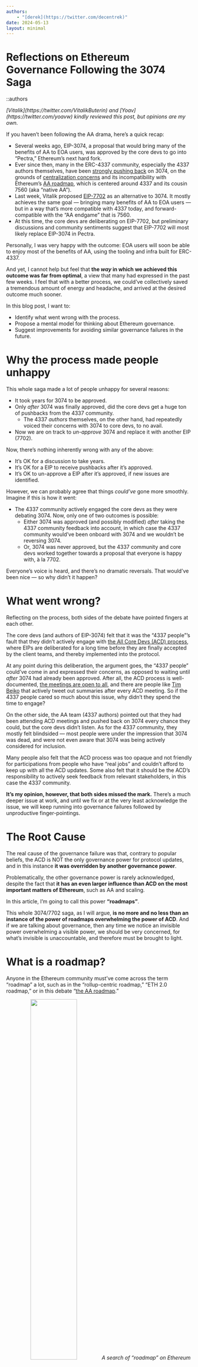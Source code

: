 ```yaml
---
authors:
    - "[derek](https://twitter.com/decentrek)"
date: 2024-05-13
layout: minimal
---
```


# Reflections on Ethereum Governance Following the 3074 Saga

::authors

<i>
[Vitalik](https://twitter.com/VitalikButerin) and [Yoav](https://twitter.com/yoavw) kindly reviewed this post, but opinions are my own.
</i>

<br/>

If you haven’t been following the AA drama, here’s a quick recap:

- Several weeks ago, EIP-3074, a proposal that would bring many of the benefits of AA to EOA users, was approved by the core devs to go into “Pectra,” Ethereum’s next hard fork.
- Ever since then, many in the ERC-4337 community, especially the 4337 authors themselves, have been [strongly pushing back](https://docs.zerodev.app/blog/4337-and-3074-disagreements) on 3074, on the grounds of [centralization concerns](https://notes.ethereum.org/@yoav/3074-implications) and its incompatibility with Ethereum’s [AA roadmap](https://notes.ethereum.org/@yoav/AA-roadmap-May-2024), which is centered around 4337 and its cousin 7560 (aka “native AA”).
- Last week, Vitalik proposed [EIP-7702](https://github.com/ethereum/EIPs/blob/master/EIPS/eip-7702.md) as an alternative to 3074.  It mostly achieves the same goal — bringing many benefits of AA to EOA users — but in a way that’s more compatible with 4337 today, and forward-compatible with the “AA endgame” that is 7560.
- At this time, the core devs are deliberating on EIP-7702, but preliminary discussions and community sentiments suggest that EIP-7702 will most likely replace EIP-3074 in Pectra.

Personally, I was very happy with the outcome: EOA users will soon be able to enjoy most of the benefits of AA, using the tooling and infra built for ERC-4337.

And yet, I cannot help but feel that **the *way* in which we achieved this outcome was far from optimal**, a view that many had expressed in the past few weeks.  I feel that with a better process, we could’ve collectively saved a tremendous amount of energy and headache, and arrived at the desired outcome much sooner.

In this blog post, I want to:

- Identify what went wrong with the process.
- Propose a mental model for thinking about Ethereum governance.
- Suggest improvements for avoiding similar governance failures in the future.

# Why the process made people unhappy

This whole saga made a lot of people unhappy for several reasons:

- It took years for 3074 to be approved.
- Only *after* 3074 was finally approved, did the core devs get a huge ton of pushbacks from the 4337 community.
  - The 4337 *authors* themselves, on the other hand, had repeatedly voiced their concerns with 3074 to core devs, to no avail.
- Now we are on track to *un-approve* 3074 and replace it with another EIP (7702).

Now, there’s nothing inherently wrong with any of the above:

- It’s OK for a discussion to take years.
- It’s OK for a EIP to receive pushbacks after it’s approved.
- It’s OK to un-approve a EIP after it’s approved, if new issues are identified.

However, we can probably agree that things *could’ve* gone more smoothly.  Imagine if this is how it went:

- The 4337 community actively engaged the core devs as they were debating 3074.  Now, only one of two outcomes is possible:
    - Either 3074 was approved (and possibly modified) *after* taking the 4337 community feedback into account, in which case the 4337 community would’ve been onboard with 3074 and we wouldn’t be reversing 3074.
    - Or, 3074 was never approved, but the 4337 community and core devs worked together towards a proposal that everyone is happy with, à la 7702.

Everyone’s voice is heard, and there’s no dramatic reversals.  That would’ve been nice — so why didn’t it happen?

# What went wrong?

Reflecting on the process, both sides of the debate have pointed fingers at each other.

The core devs (and authors of EIP-3074) felt that it was the “4337 people”’s fault that they didn’t actively engage with [the All Core Devs (ACD) process](https://github.com/ethereum/pm), where EIPs are deliberated for a long time before they are finally accepted by the client teams, and thereby implemented into the protocol.

At any point during this deliberation, the argument goes, the “4337 people” could’ve come in and expressed their concerns, as opposed to waiting until *after* 3074 had already been approved.  After all, the ACD process is well-documented, [the meetings are open to all](https://github.com/ethereum/pm/issues), and there are people like [Tim Beiko](https://twitter.com/TimBeiko) that actively tweet out summaries after every ACD meeting.  So if the 4337 people cared so much about this issue, why didn’t they spend the time to engage?

On the other side, the AA team (4337 authors) pointed out that they had been attending ACD meetings and pushed back on 3074 every chance they could, but the core devs didn’t listen.  As for the 4337 community, they mostly felt blindsided — most people were under the impression that 3074 was dead, and were not even aware that 3074 was being actively considered for inclusion.

Many people also felt that the ACD process was too opaque and not friendly for participations from people who have “real jobs” and couldn’t afford to keep up with all the ACD updates.  Some also felt that it should be the ACD’s responsibility to actively seek feedback from relevant stakeholders, in this case the 4337 community.

**It’s my opinion, however, that both sides missed the mark.**  There’s a much deeper issue at work, and until we fix or at the very least acknowledge the issue, we will keep running into governance failures followed by unproductive finger-pointings.

# The Root Cause

The real cause of the governance failure was that, contrary to popular beliefs, the ACD is NOT the only governance power for protocol updates, and in this instance **it was overridden by another governance power**.

Problematically, the other governance power is rarely acknowledged, despite the fact that **it has an even larger influence than ACD on the most important matters of Ethereum**, such as AA and scaling.

In this article, I’m going to call this power **“roadmaps”**.

This whole 3074/7702 saga, as I will argue, **is no more and no less than an instance of the power of roadmaps overwhelming the power of ACD**.  And if we are talking about governance, then any time we notice an invisible power overwhelming a visible power, we should be very concerned, for what’s invisible is unaccountable, and therefore must be brought to light.

# What is a roadmap?

Anyone in the Ethereum community must’ve come across the term “roadmap” a lot, such as in the “rollup-centric roadmap,” “ETH 2.0 roadmap,” or in this debate “[the AA roadmap](https://notes.ethereum.org/@yoav/AA-roadmap-May-2024).”

<p align="center">
  <img src="/img/blog_roadmaps.png" width="50%" />
  <em>A search of “roadmap” on Ethereum Magicians</em>
</p>


To illustrate my point, let’s imagine an ACD meeting where the core devs are discussing how to scale Ethereum:

- Core Dev Bob: I support EIP 1234 which proposes that we [speed up block time 10X, increase block size 10X & drop fee 100X](https://twitter.com/elonmusk/status/1393738154889338884).
- Other core devs: …are u out of ur ******* mind?

Let’s think for a second here.  Why did the core devs just shot down what Bob said?  He just proposed a very legit form of scaling.  Solana and many other L1s do it, to great scaling effects.

The reason, of course, is that this imaginary EIP is against Ethereum’s own [“rollup-centric” scaling roadmap](https://ethereum-magicians.org/t/a-rollup-centric-ethereum-roadmap/4698), which says, among other things, that [it's crucial for blockchain decentralization for regular users to be able to run a node](https://vitalik.eth.limo/general/2021/05/23/scaling.html#its-crucial-for-blockchain-decentralization-for-regular-users-to-be-able-to-run-a-node), and therefore the imaginary EIP is out of the question since it would vastly increase the barrier to running a node.

What I wanted to illustrate with this example is that **the core devs, who participate in the ACD process and decide on protocol updates, are guided by a higher force that I’m calling *the roadmaps***.  There’s the scaling roadmap, the AA roadmap, the MEV roadmap, you name it — and collectively they form *the Ethereum roadmap* that the core devs base their decisions off.

# When core devs are misaligned with a roadmap

Since roadmaps are not a formal part of governance, there’s no guarantee that core devs are aligned with them.  In particular, since there’s no formal process for “approving” a roadmap, **not all roadmaps are perceived to have equal legitimacy**.  It’s up to the researchers behind the roadmaps to diligently champion their roadmaps to the core devs and the larger community, in order to gain legitimacy and therefore buy-in from the core devs.

In the case of AA, Vitalik himself has pushed for a 4337-centric AA roadmap on [multiple](https://notes.ethereum.org/@vbuterin/account_abstraction_roadmap) [occasions](https://www.youtube.com/watch?v=iLf8qpOmxQc&t=2461s), but overall it has mostly been the 4337 team, notably Yoav and Dror, who champion the 4337-centric AA roadmap at conferences, online forums, and ACD meetings.

However, despite these efforts, there were strong oppositions from some core devs against the 4337-centric AA roadmap.  They felt that 7560, the native version of 4337 that clients would eventually have to implement, is overly complex and not the only viable candidate for the “AA endgame.”  Eventually the ACD decided to approve 3074 despite the 4337 team’s objections that it would fragment the AA ecosystem by creating an alternative and [less decentralized](https://notes.ethereum.org/@yoav/3074-implications) AA tech stack.

Once 3074 was approved, however, there was a strong reaction from the entire 4337 community, which forced core devs to re-engage in the 3074 debate.  The debate then [became a stalemate](https://docs.zerodev.app/blog/4337-and-3074-disagreements) where neither the 4337 authors nor the 3074 authors could convince one another, until Vitalik came in [at the eleventh hour](https://twitter.com/decentrek/status/1788188707595403554) and proposed EIP-7702 as an alternative to 3074 that is explicitly compatible with the 4337-centric “AA endgame,” and thereby pushing the conflict in favor of the AA roadmap.

# The role of Vitalik

Even though Vitalik carries himself as a researcher, this saga clearly shows that Vitalik brings a qualitatively different governance power to the table than other researchers.  So it begs the question — what role does Vitalik play in Ethereum governance?

Personally, I find it helpful to think of Vitalik as **the CTO of a very, very large company**.

*(For the purpose of this analogy, there’s no CEO at this company, by the way.)*

If you have worked at any technology company with more than, say, 50 people, you know that the CTO cannot possibly be involved in every technical decision.  At a certain scale, technical decisions *necessarily* become decentralized — there’s typically a sub team for each area of the company’s product, and the sub team is mostly free to make their own decisions regarding specific implementation details.

Furthermore, the CTO is also not necessarily the foremost expert in every (or any) subject matter.  There could very well be engineers at a company that are better than the CTO in specific areas.  Therefore, in matters of technical debates, it’s frequently the engineers that make the ultimate decisions.

**The CTO, however, sets the company’s technical vision**.  The execution of the vision is left to the devs.

While this is not a perfect analogy, I think it reasonably captures Vitalik’s role in the ecosystem.  Vitalik isn’t involved in every technical decision — he can’t possibly be.  Nor is he the top expert at every area.  But he has an overwhelming influence on setting the roadmaps for all critical aspects of Ethereum (scaling, AA, Proof-of-Stake…), not just because of his technical expertise, but also because he is the ultimate judge for whether a roadmap is consistent with Ethereum’s vision — *his vision*.

# Every successful product starts with a vision

If my take that Vitalik is the CTO of Ethereum isn’t controversial enough for you, here comes the most controversial part: **we should embrace Vitalik as the CTO**.

It’s my opinion as a startup founder that behind every successful product — and yes Ethereum is a “product” in the sense that it solves real problems for real people — there must be a coherent vision.  And a coherent vision must necessarily be set by a small number of people, such as the founders of a startup, and oftentimes just one founder.

The beauty of Ethereum is that, despite it being such a complex system with so many moving parts, the parts fit beautifully together into a functioning decentralized computer that’s moving billions of dollars worth of value every day.  And the way we got here was *not* through design by committees.  **It is precisely *because of* Vitalik’s active leadership through his vision that we are able to arrive at a coherent and beautiful product that is Ethereum today**.  Ethereum was a brainchild of Vitalik in 2015, and it remains so today.

This is not, of course, to downplay the contributions of other researchers and engineers, who deserve most of the credits for getting Ethereum to where it is today.  However, that’s not incompatible with the fact that Ethereum is a realization of Vitalik’s vision, orders of magnitude more so than anyone else’s.

And truthfully, can you complain?  When you were attracted into the Ethereum ecosystem by its openness, censorship-resistance, and pace of innovation — did you complain that it started with Vitalik’s vision?  Maybe you didn’t because you didn’t think of it that way — but now that you do, do you *really* mind?

# What about decentralization?

But but but, you say, what about decentralization?  If one person has such overwhelming power over Ethereum, how can we claim that it’s decentralized?

To answer this question, we must go back to [this classic article](https://medium.com/@VitalikButerin/the-meaning-of-decentralization-a0c92b76a274) about the meaning of decentralization, written by, cough cough, Vitalik.  The key insight of the article is that there are three types of decentralization:

- Architectural decentralization: how many nodes can be compromised before the system ceases to function?
- Logical decentralization: can the subsystems of the system evolve independently while keeping the system functioning?  Or must they be closely coordinated?
- Political decentralization: how many people or organizations ultimately control this system?

Given these definitions, Ethereum is clearly architecturally decentralized, and it’s probably fair to say that it’s also logically decentralized, given the lack of strong coupling between its various components (e.g. consensus vs execution).

In terms of political decentralization, the good news is that no individual or organization can shut down Ethereum, not even Vitalik.  However, one could argue that Ethereum is not as politically decentralized as one might think, given the prominent role that Vitalik plays in setting its vision and thereby defining its roadmaps.

However, it’s my opinion that **if we want Ethereum to keep innovating, we must embrace Vitalik as the de facto CTO, even if it means sacrificing some political decentralization.**

If Ethereum ever “ossifies” into a mostly immutable blockchain like Bitcoin, then Vitalik could retire.  But before we reach that endgame, it’s critical that there’s an authority that all sides respect, who is trusted to make *judgements* on technical decisions not based on technical merits alone, but also on whether they are consistent with Ethereum’s vision.

Without a figure like Vitalik, only two outcomes are possible, both vividly illustrated by this 3074 saga:

- Ethereum governance could dissolve into endless *gridlocks* where neither side is willing to compromise and no one could make any progress, as seen by how the 3074 debate was at a stalemate until Vitalik came in.
- Or, Ethereum could wound up becoming a *Frankenstein monster of incoherent designs*, as indicated by how close we were to having 3074 and 4337 serving as two parallel AA stacks that are largely incompatible.

# The role of the community

We are very close to having a complete mental model of Ethereum governance, but there’s one glaring omission from our discussion so far — the community.

If Vitalik defines the vision, which are followed by roadmaps defined by researchers, which are in turn implemented by core devs — what role does the community play?  Surely not nothing??

Fortunately, the community actually plays the most important role of all.  The reason is that before there’s even a vision, there are *values*.  We all came together as a community because we rallied around certain values, which ultimately Vitalik’s vision must be consistent with, **or it’d lose the community**.

Perhaps it was your upbringing.  Perhaps it was something that happened in your last job.  But at one point or another, all of us in the Ethereum community decided that it would be *good* for the world to have a decentralized computer that is accessible to all, that cannot be censored, that is [credibly neutral](https://nakamoto.com/credible-neutrality/).  We assert and affirm these values everyday with the work we do on top of Ethereum, and in doing so we provide *[legitimacy](https://vitalik.eth.limo/general/2021/03/23/legitimacy.html)* to the vision, roadmaps, and code produced by Vitalik, researchers, and core devs.

# The VVRC model of Ethereum governance

So here, then, is a complete mental model for Ethereum’s governance, which I’m calling **the values ⇒ vision ⇒ roadmaps ⇒ clients model, or VVRC for short**:

- V == Values == Community
- V == Vision == Vitalik
- R == Roadmaps == Researchers
- C == Clients == Core Devs

Together they work like this:

- The **community** rallies around certain **values**.
- **Vitalik** articulates a **vision** consistent with these values.
- **Researchers** come up with **roadmaps** in accordance with the vision.
- **Core devs** implement **clients** based on the roadmaps.



<p align="center">
  <img src="/img/blog_community.webp" width="50%" />
  <em>Poorly drawn by the new GPT-4o.<br/>It refused to draw the word “Vitalik” due to “content policy.”</em>
</p>



Of course, the reality is way messier than any simple model can capture.  For example, core devs in reality are the only people who can “vote” on any decisions, by virtue of implementing the clients.  Vitalik and other researchers only serve an advisory role, and sometimes their input is not accepted by the core devs, which was why 3074 was approved.

That said, I think the VVRC model reasonably captures how Ethereum governance works in the happy case, and it’s up to us to “debug” the process so that it doesn’t fail like it did with 3074.

# How can we improve Ethereum governance

Now that we have a mental model for how Ethereum governance *should* work, here are a few ideas for improving the governance process so that we can avoid the kind of whiplash we experienced with 3074/7702.

- There must be more visibility for EIPs that are actively being considered for inclusion.  The community at large should never be “caught by surprise” that an EIP is accepted, which was the case with 3074.
    - Contrary to what you might expect, the “status” of a EIP on [the EIPs site](https://eips.ethereum.org/EIPS/eip-3074) does not reflect its status in the ACD process.  That’s why it still says 3074 is in “Review” even though the core devs had already voted to approve it, and there was even less indication that it was ever being considered for inclusion in the first place.
    - **Ideally, EF would make it loud and clear on social media when an EIP is about to be accepted, to increase community awareness**.
- Sometimes the core devs can underestimate the impact a particular EIP has for downstream projects & users, which is the case with 3074 and the 4337 community.  Since ACD meetings are limited in time and must coordinate across timezones, understandably there’s an emphasis that only “relevant people” should speak at the meetings.  That said, it *could* make sense to allocate some time, every once in a while, **for community members to comment on the downstream impact of certain EIP proposals**.
    - If researchers feel that their input is not being received by core devs, as was the case with the 4337 team, they could bring community members into the call to strengthen their case.
- Crucially, there must be a mutual recognition between core devs and researchers that they are both governance powers, albeit with different strengths.  The “client power” of core devs is the only power that can actually “vote” by virtue of implementing clients.  The “roadmap power” of researchers typically enjoys more public support thanks to the researchers actively speaking and writing about their roadmaps.
    - When the two powers are at odds, it can be tempting for the core devs to simply override the researchers, such as when the core devs overrode objections from the 4337 team.  However, overriding as such may result in whiplash since the powers are unstable when they are in conflict, as seen from the ensuing drama after 3074 was approved.
    - Similarly, when faced with resistance, it can be tempting for researchers to simply give up engaging with core devs, which IMO is one reason why [the RIP process](https://github.com/ethereum/RIPs) was created and why native AA (7560) is now primarily being pushed as an RIP, not a EIP.  **While there are real benefits to helping L2s experiment with protocol updates that are too controversial for L1, we cannot view RIPs as a substitute to engaging with the EIP governance process**.  Researchers must keep on engaging with core devs until they are fully aligned with the roadmaps.

# Conclusion

The 3074/7702 saga sheds light on how Ethereum governance *really works* — that **besides the explicit governance power that is the EIP/ACD process driven by core devs, there’s also the implicit governance power of roadmaps driven by researchers**.  When these powers become misaligned, we see gridlocks and whiplash, and it could take another power — Vitalik — to tip the balance one way or the other.

We then make the case that **Vitalik represents a distinct power that is the “vision” of Ethereum, which is the basis of legitimacy for any roadmaps**.  We compare Vitalik with the CTO at a large company, and acknowledge that **his role as a pseudo-CTO is necessary for Ethereum to keep up its pace of innovation**, without degenerating into a Frankenstein system of incoherent designs.

Finally, we present a mental model for thinking about Ethereum governance as **VVRC: values (community) ⇒ vision (Vitalik) ⇒ roadmaps (researchers) ⇒ clients (core devs)**.  We then suggest various ways to fix the “bugs” that sometimes cause the process to deviate from this model in practice.

Ethereum governance is “[the machine that builds the machine](https://www.youtube.com/watch?v=f9uveu-c5us)” — to get Ethereum right, we must get governance right.  As such, 3074 provided an invaluable case study for when governance went wrong, and I hope I was able to draw some helpful lessons from it so we can improve Ethereum governance for the future.

<br/>

*If you enjoyed this blog post, you can [amplify it here](https://twitter.com/decentrek/status/1790392200121225577).*